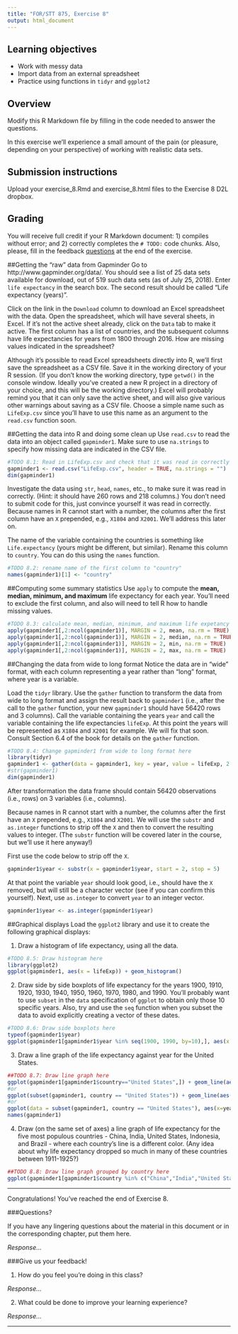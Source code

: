 ```yaml
---
title: "FOR/STT 875, Exercise 8"
output: html_document
---
```


## Learning objectives
  + Work with messy data
  + Import data from an external spreadsheet
  + Practice using functions in `tidyr` and `ggplot2`
  
## Overview
Modify this R Markdown file by filling in the code needed to answer the questions.

In this exercise we'll experience a small amount of the pain (or pleasure, depending on your perspective) of working with realistic data sets. 

## Submission instructions
Upload your exercise_8.Rmd and exercise_8.html files to the Exercise 8 D2L dropbox. 

## Grading
You will receive full credit if your R Markdown document: 1) compiles without error; and 2) correctly completes the `# TODO:` code chunks. Also, please, fill in the feedback [questions](#questions) at the end of the exercise. 

##Getting the "raw" data from Gapminder
Go to http://www.gapminder.org/data/. You should see a list of 25 data sets available for download, out of 519 such data sets (as of July 25, 2018). Enter `life expectancy` in the search box. The second result should be called "Life expectancy (years)". 

Click on the link in the `Download` column to download an Excel spreadsheet with the data. Open the spreadsheet, which will have several sheets, in Excel. If it's not the active sheet already, click on the `Data` tab to make it active. The first column has a list of countries, and the subsequent columns have life expectancies for years from 1800 through 2016. How are missing values indicated in the spreadsheet?

Although it's possible to read Excel spreadsheets directly into R, we'll first save the spreadsheet as a CSV file. Save it in the working directory of your R session. (If you don't know the working directory, type `getwd()` in the console window. Ideally you've created a new R project in a directory of your choice, and this will be the working directory.) Excel will probably remind you that it can only save the active sheet, and will also give various other warnings about saving as a CSV file. Choose a simple name such as `LifeExp.csv` since you'll have to use this name as an argument to the `read.csv` function soon.

##Getting the data into R and doing some clean up
Use `read.csv` to read the data into an object called `gapminder1`. Make sure to use `na.strings` to specify how missing data are indicated in the CSV file. 

```r
#TODO 8.1: Read in LifeExp.csv and check that it was read in correctly
gapminder1 <- read.csv("LifeExp.csv", header = TRUE, na.strings = "")
dim(gapminder1)
```

Investigate the data using `str`, `head`, `names`, etc., to make sure it was read in correctly. (Hint: it should have 260 rows and 218 columns.) You don't need to submit code for this, just convince yourself it was read in correctly. Because names in R cannot start with a number, the columns after the first column have an `X` prepended, e.g., `X1804` and `X2001`. We'll address this later on.

The name of the variable containing the countries is something like `Life.expectancy` (yours might be different, but similar). Rename this column to `country`. You can do this using the `names` function.

```r
#TODO 8.2: rename name of the first column to "country"
names(gapminder1)[1] <- "country"
```

##Computing some summary statistics
Use `apply` to compute the **mean, median, minimum, and maximum** life expectancy for each year. You'll need to exclude the first column, and also will need to tell R how to handle missing values. 

```r
#TODO 8.3: calculate mean, median, minimum, and maximum life expetancy for each year here
apply(gapminder1[,2:ncol(gapminder1)], MARGIN = 2, mean, na.rm = TRUE)
apply(gapminder1[,2:ncol(gapminder1)], MARGIN = 2, median, na.rm = TRUE)
apply(gapminder1[,2:ncol(gapminder1)], MARGIN = 2, min, na.rm = TRUE)
apply(gapminder1[,2:ncol(gapminder1)], MARGIN = 2, max, na.rm = TRUE)
```

##Changing the data from wide to long format
Notice the data are in "wide" format, with each column representing a year rather than "long" format, where year is a variable.

Load the `tidyr` library. Use the `gather` function to transform the data from wide to long format and assign the result back to `gapminder1` (i.e., after the call to the `gather` function, your new `gapminder1` should have 56420 rows and 3 columns).  Call the variable containing the years `year` and call the variable containing the life expectancies `lifeExp`. At this point the years will be represented as `X1804` and `X2001` for example. We will fix that soon. Consult Section 6.4 of the book for details on the `gather` function. 

```r
#TODO 8.4: Change gapminder1 from wide to long format here
library(tidyr)
gapminder1 <- gather(data = gapminder1, key = year, value = lifeExp, 2:218)
#str(gapminder1)
dim(gapminder1)
```

After transformation the data frame should contain 56420 observations (i.e., rows) on 3 variables (i.e., columns). 

Because names in R cannot start with a number, the columns after the first have an `X` prepended, e.g., `X1804` and `X2001`. We will use the `substr` and `as.integer` functions to strip off the `X` and then to convert the resulting values to integer. (The `substr` function will be covered later in the course, but we'll use it here anyway!)

First use the code below to strip off the `X`. 

```r
gapminder1$year <- substr(x = gapminder1$year, start = 2, stop = 5)
```

At that point the variable `year` should look good, i.e., should have the `X` removed, but will still be a character vector (see if you can confirm this yourself). Next, use `as.integer` to convert `year` to an integer vector.
 
```r
gapminder1$year <- as.integer(gapminder1$year)
```
 
##Graphical displays
Load the `ggplot2` library and use it to create the following graphical displays:

1. Draw a histogram of life expectancy, using all the data.
 
```r
#TODO 8.5: Draw histogram here
library(ggplot2)
ggplot(gapminder1, aes(x = lifeExp)) + geom_histogram()
```

2. Draw side by side boxplots of life expectancy for the years 1900, 1910, 1920, 1930, 1940, 1950, 1960, 1970, 1980, and 1990. You'll probably want to use `subset` in the `data` specification of `ggplot` to obtain only those 10 specific years. Also, try and use the `seq` function when you subset the data to avoid explicitly creating a vector of these dates.

```r
#TODO 8.6: Draw side boxplots here
typeof(gapminder1$year)
ggplot(gapminder1[gapminder1$year %in% seq(1900, 1990, by=10),], aes(x = year, y = lifeExp)) + geom_boxplot(aes(group = year))
```

3. Draw a line graph of the life expectancy against year for the United States. 

```r
##TODO 8.7: Draw line graph here
ggplot(gapminder1[gapminder1$country=="United States",]) + geom_line(aes(x = year, y = lifeExp))
#or
ggplot(subset(gapminder1, country == "United States")) + geom_line(aes(x = year, y = lifeExp))
#or
ggplot(data = subset(gapminder1, country == "United States"), aes(x=year, y=lifeExp)) + geom_line()
names(gapminder1)
```

4. Draw (on the same set of axes) a line graph of life expectancy for the five most populous countries - China, India, United States, Indonesia, and Brazil - where each country's line is a different color. (Any idea about why life expectancy dropped so much in many of these countries between 1911-1925?)

```r
##TODO 8.8: Draw line graph grouped by country here
ggplot(gapminder1[gapminder1$country %in% c("China","India","United States","Indonesia","Brazil"),]) + geom_line(aes(x = year, y = lifeExp, color=country))
```

********

Congratulations! You've reached the end of Exercise 8.

###Questions?

If you have any lingering questions about the material in this document or in the corresponding chapter, put them here.

*Response...*


###Give us your feedback!

1.  How do you feel you're doing in this class?

*Response...*

2.  What could be done to improve your learning experience?

*Response...*

*********
